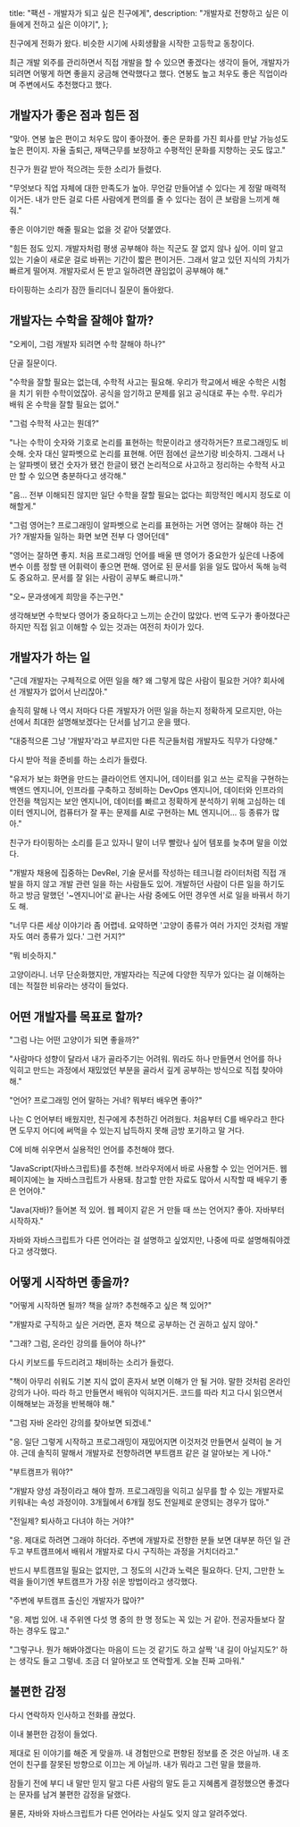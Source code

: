   title: "팩션 - 개발자가 되고 싶은 친구에게",
  description: "개발자로 전향하고 싶은 이들에게 전하고 싶은 이야기",
};

친구에게 전화가 왔다. 비슷한 시기에 사회생활을 시작한 고등학교 동창이다.

최근 개발 외주를 관리하면서 직접 개발을 할 수 있으면 좋겠다는 생각이 들어, 개발자가 되려면 어떻게 하면 좋을지 궁금해 연락했다고 했다. 연봉도 높고 처우도 좋은 직업이라며 주변에서도 추천했다고 했다.

## 개발자가 좋은 점과 힘든 점

"맞아. 연봉 높은 편이고 처우도 많이 좋아졌어. 좋은 문화를 가진 회사를 만날 가능성도 높은 편이지. 자율 출퇴근, 재택근무를 보장하고 수평적인 문화를 지향하는 곳도 많고."

친구가 뭔갈 받아 적으려는 듯한 소리가 들렸다.

"무엇보다 직업 자체에 대한 만족도가 높아. 무언갈 만들어낼 수 있다는 게 정말 매력적이거든. 내가 만든 걸로 다른 사람에게 편의를 줄 수 있다는 점이 큰 보람을 느끼게 해 줘."

좋은 이야기만 해줄 필요는 없을 것 같아 덧붙였다.

"힘든 점도 있지. 개발자처럼 평생 공부해야 하는 직군도 잘 없지 않나 싶어. 이미 알고 있는 기술이 새로운 걸로 바뀌는 기간이 짧은 편이거든. 그래서 알고 있던 지식의 가치가 빠르게 떨어져. 개발자로서 돈 받고 일하려면 끊임없이 공부해야 해."

타이핑하는 소리가 잠깐 들리더니 질문이 돌아왔다.

## 개발자는 수학을 잘해야 할까?

"오케이, 그럼 개발자 되려면 수학 잘해야 하나?"

단골 질문이다.

"수학을 잘할 필요는 없는데, 수학적 사고는 필요해. 우리가 학교에서 배운 수학은 시험을 치기 위한 수학이었잖아. 공식을 암기하고 문제를 읽고 공식대로 푸는 수학. 우리가 배워 온 수학을 잘할 필요는 없어."

"그럼 수학적 사고는 뭔데?"

"나는 수학이 숫자와 기호로 논리를 표현하는 학문이라고 생각하거든? 프로그래밍도 비슷해. 숫자 대신 알파벳으로 논리를 표현해. 어떤 점에선 글쓰기랑 비슷하지. 그래서 나는 알파벳이 됐건 숫자가 됐건 한글이 됐건 논리적으로 사고하고 정리하는 수학적 사고만 할 수 있으면 충분하다고 생각해."

"음... 전부 이해되진 않지만 일단 수학을 잘할 필요는 없다는 희망적인 메시지 정도로 이해할게."

"그럼 영어는? 프로그래밍이 알파벳으로 논리를 표현하는 거면 영어는 잘해야 하는 건가? 개발자들 일하는 화면 보면 전부 다 영어던데"

"영어는 잘하면 좋지. 처음 프로그래밍 언어를 배울 땐 영어가 중요한가 싶은데 나중에 변수 이름 정할 땐 어휘력이 좋으면 편해. 영어로 된 문서를 읽을 일도 많아서 독해 능력도 중요하고. 문서를 잘 읽는 사람이 공부도 빠르니까."

"오~ 문과생에게 희망을 주는구먼."

생각해보면 수학보다 영어가 중요하다고 느끼는 순간이 많았다. 번역 도구가 좋아졌다곤 하지만 직접 읽고 이해할 수 있는 것과는 여전히 차이가 있다.

## 개발자가 하는 일

"근데 개발자는 구체적으로 어떤 일을 해? 왜 그렇게 많은 사람이 필요한 거야? 회사에선 개발자가 없어서 난리잖아."

솔직히 말해 나 역시 저마다 다른 개발자가 어떤 일을 하는지 정확하게 모르지만, 아는 선에서 최대한 설명해보겠다는 단서를 남기고 운을 뗐다.

"대중적으론 그냥 '개발자'라고 부르지만 다른 직군들처럼 개발자도 직무가 다양해."

다시 받아 적을 준비를 하는 소리가 들렸다.

"유저가 보는 화면을 만드는 클라이언트 엔지니어, 데이터를 읽고 쓰는 로직을 구현하는 백엔드 엔지니어, 인프라를 구축하고 정비하는 DevOps 엔지니어, 데이터와 인프라의 안전을 책임지는 보안 엔지니어, 데이터를 빠르고 정확하게 분석하기 위해 고심하는 데이터 엔지니어, 컴퓨터가 잘 푸는 문제를 AI로 구현하는 ML 엔지니어... 등 종류가 많아."

친구가 타이핑하는 소리를 듣고 있자니 말이 너무 빨랐나 싶어 템포를 늦추며 말을 이었다.

"개발자 채용에 집중하는 DevRel, 기술 문서를 작성하는 테크니컬 라이터처럼 직접 개발을 하지 않고 개발 관련 일을 하는 사람들도 있어. 개발하던 사람이 다른 일을 하기도 하고 방금 말했던 '~엔지니어'로 끝나는 사람 중에도 어떤 경우엔 서로 일을 바꿔서 하기도 해.

"너무 다른 세상 이야기라 좀 어렵네. 요약하면 '고양이 종류가 여러 가지인 것처럼 개발자도 여러 종류가 있다.' 그런 거지?"

"뭐 비슷하지."

고양이라니. 너무 단순화했지만, 개발자라는 직군에 다양한 직무가 있다는 걸 이해하는 데는 적절한 비유라는 생각이 들었다.

## 어떤 개발자를 목표로 할까?

"그럼 나는 어떤 고양이가 되면 좋을까?"

"사람마다 성향이 달라서 내가 골라주기는 어려워. 뭐라도 하나 만들면서 언어를 하나 익히고 만드는 과정에서 재밌었던 부분을 골라서 깊게 공부하는 방식으로 직접 찾아야 해."

"언어? 프로그래밍 언어 말하는 거네? 뭐부터 배우면 좋아?"

나는 C 언어부터 배웠지만, 친구에게 추천하긴 어려웠다. 처음부터 C를 배우라고 한다면 도무지 어디에 써먹을 수 있는지 납득하지 못해 금방 포기하고 말 거다.

C에 비해 쉬우면서 실용적인 언어를 추천해야 했다.

"JavaScript(자바스크립트)를 추천해. 브라우저에서 바로 사용할 수 있는 언어거든. 웹 페이지에는 늘 자바스크립트가 사용돼. 참고할 만한 자료도 많아서 시작할 때 배우기 좋은 언어야."

"Java(자바)? 들어본 적 있어. 웹 페이지 같은 거 만들 때 쓰는 언어지? 좋아. 자바부터 시작하자."

자바와 자바스크립트가 다른 언어라는 걸 설명하고 싶었지만, 나중에 따로 설명해줘야겠다고 생각했다.

## 어떻게 시작하면 좋을까?

"어떻게 시작하면 될까? 책을 살까? 추천해주고 싶은 책 있어?"

"개발자로 구직하고 싶은 거라면, 혼자 책으로 공부하는 건 권하고 싶지 않아."

"그래? 그럼, 온라인 강의를 들어야 하나?"

다시 키보드를 두드리려고 채비하는 소리가 들렸다.

"책이 아무리 쉬워도 기본 지식 없이 혼자서 보면 이해가 안 될 거야. 말한 것처럼 온라인 강의가 나아. 따라 하고 만들면서 배워야 익혀지거든. 코드를 따라 치고 다시 읽으면서 이해해보는 과정을 반복해야 해."

"그럼 자바 온라인 강의를 찾아보면 되겠네."

"응. 일단 그렇게 시작하고 프로그래밍이 재밌어지면 이것저것 만들면서 실력이 늘 거야. 근데 솔직히 말해서 개발자로 전향하려면 부트캠프 같은 걸 알아보는 게 나아."

"부트캠프가 뭐야?"

"개발자 양성 과정이라고 해야 할까. 프로그래밍을 익히고 실무를 할 수 있는 개발자로 키워내는 속성 과정이야. 3개월에서 6개월 정도 전일제로 운영되는 경우가 많아."

"전일제? 퇴사하고 다녀야 하는 거야?"

"응. 제대로 하려면 그래야 하더라. 주변에 개발자로 전향한 분들 보면 대부분 하던 일 관두고 부트캠프에서 배워서 개발자로 다시 구직하는 과정을 거치더라고."

반드시 부트캠프일 필요는 없지만, 그 정도의 시간과 노력은 필요하다. 단지, 그만한 노력을 들이기엔 부트캠프가 가장 쉬운 방법이라고 생각했다.

"주변에 부트캠프 출신인 개발자가 많아?"

"응. 제법 있어. 내 주위엔 다섯 명 중의 한 명 정도는 꼭 있는 거 같아. 전공자들보다 잘하는 경우도 많고."

"그렇구나. 뭔가 해봐야겠다는 마음이 드는 것 같기도 하고 살짝 '내 길이 아닐지도?' 하는 생각도 들고 그렇네. 조금 더 알아보고 또 연락할게. 오늘 진짜 고마워."

## 불편한 감정

다시 연락하자 인사하고 전화를 끊었다.

이내 불편한 감정이 들었다.

제대로 된 이야기를 해준 게 맞을까. 내 경험만으로 편향된 정보를 준 것은 아닐까. 내 조언이 친구를 잘못된 방향으로 이끄는 게 아닐까. 내가 뭐라고 그런 말을 했을까.

잠들기 전에 부디 내 말만 믿지 말고 다른 사람의 말도 듣고 지혜롭게 결정했으면 좋겠다는 문자를 남겨 불편한 감정을 달랬다.

물론, 자바와 자바스크립트가 다른 언어라는 사실도 잊지 않고 알려주었다.
